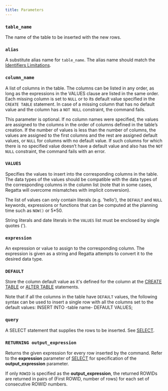 ```yaml
---
title: Parameters
---
```


### `table_name`
The name of the table to be inserted with the new rows.

### `alias`
A substitute alias name for `table_name`. The alias name should match the [Identifiers Limitations](/sql/appendices/indentifiers-limitations).

### `column_name`
A list of columns in the table. The columns can be listed in any order, as long as the expressions in the
VALUES clause are listed in the same order. Each missing column is set to `NULL` or to its default value
specified in the `CREATE TABLE` statement. In case of a missing column that has no default value and
the column has a `NOT NULL` constraint, the command fails.

This parameter is optional. If no column names were specified, the values are assigned to the columns
in the order of columns defined in the table’s creation. If the number of values is less than the number
of columns, the values are assigned to the first columns and the rest are assigned default values, or
`NULL` for columns with no default value. If such columns for which there is no specified value doesn’t
have a default value and also has the `NOT NULL` constraint, the command fails with an error.

### `VALUES`
Specifies the values to insert into the corresponding columns in the table. The data types of the values
should be compatible with the data types of the corresponding columns in the column list (note that in some cases, Regatta will overcome mismatches with implicit conversion).

The list of values can only contain literals (e.g. 'hello'), the `DEFAULT` and `NULL` keywords, expressions
or functions that can be computed at the planning time such as `NOW()` or 5*50.

String literals and date literals in the `VALUES` list must be enclosed by single quotes (').

### `expression`

An expression or value to assign to the corresponding column. The expression is given as a string and
Regatta attempts to convert it to the desired data type.

### `DEFAULT`
Store the column default value as it's defined for the column at the [CREATE TABLE](/sql/ddl-commands/create-table) or [ALTER TABLE](/sql/ddl-commands/alter-table)
statements.

Note that if all the columns in the table have `DEFAULT` values, the following syntax can be used to
insert a single row with all the columns set to the default values:
INSERT INTO -table name- DEFAULT VALUES;

### `query`
A SELECT statement that supplies the rows to be inserted. See [SELECT](/sql/dql/select).

### `RETURNING output_expression`

Returns the given expression for every row inserted by the command. Refer to the **expression**
parameter of [SELECT](/sql/dql/select/parameters) for specification of the **output_expression** parameter.

If only `ROWID` is specified as the **output_expression**, the returned ROWIDs are returned in pairs of
(First ROWID, number of rows) for each set of consecutive ROWID numbers.